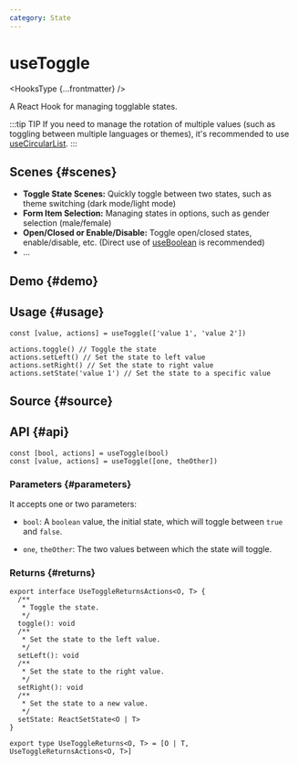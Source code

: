 ```yaml
---
category: State
---
```


# useToggle


<HooksType {...frontmatter} />

A React Hook for managing togglable states.

:::tip TIP
If you need to manage the rotation of multiple values (such as toggling between multiple languages or themes), it's recommended to use [useCircularList](/reference/use-circular-list).
:::

## Scenes \{#scenes}

- **Toggle State Scenes:** Quickly toggle between two states, such as theme switching (dark mode/light mode)
- **Form Item Selection:** Managing states in options, such as gender selection (male/female)
- **Open/Closed or Enable/Disable:** Toggle open/closed states, enable/disable, etc. (Direct use of [useBoolean](/reference/use-boolean) is recommended)
- ...

## Demo \{#demo}


<App />

## Usage \{#usage}

```tsx
const [value, actions] = useToggle(['value 1', 'value 2'])

actions.toggle() // Toggle the state
actions.setLeft() // Set the state to left value
actions.setRight() // Set the state to right value
actions.setState('value 1') // Set the state to a specific value
```

## Source \{#source}


<Source />

## API \{#api}

```tsx
const [bool, actions] = useToggle(bool)
const [value, actions] = useToggle([one, theOther])
```

### Parameters \{#parameters}

It accepts one or two parameters:

- `bool`: A `boolean` value, the initial state, which will toggle between `true` and `false`.

- `one`, `theOther`: The two values between which the state will toggle.

### Returns \{#returns}

```tsx
export interface UseToggleReturnsActions<O, T> {
  /**
   * Toggle the state.
   */
  toggle(): void
  /**
   * Set the state to the left value.
   */
  setLeft(): void
  /**
   * Set the state to the right value.
   */
  setRight(): void
  /**
   * Set the state to a new value.
   */
  setState: ReactSetState<O | T>
}

export type UseToggleReturns<O, T> = [O | T, UseToggleReturnsActions<O, T>]
```
